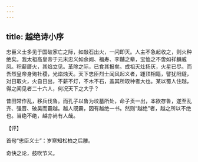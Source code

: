 ```yaml
---
---
---
```

title: 越绝诗小序
---







忠臣义士多见于国破家亡之际，如敲石出火，一闪即灭。人主不急起收之，则火种绝矣。我太祖高皇帝于元末忠义如余阙、福寿、李黼之辈，宝恤之不啻如祥麟威凤。积薪厝火，其焰立见。革除之际，已食其报矣。成祖灭灶扬灰，火星已尽。而吾烈皇帝身殉社稷，光焰烛天。天下忠臣烈士闻风起义者，踵顶相籍，譬犹阳燧，对日取火，火自日出，不薪不灯，不木不石，盖其所取种者大也。某以蜀人住越，得之闻见者二十六人，何况天下之大乎？

昔田常作乱，移兵伐鲁。而孔子以鲁为坟墓所处，命子贡一出，本欲存鲁，遂至乱齐、强晋、破吴而霸越。越人既霸，因有越绝一书。然则“越绝”者，越之所以不绝也。当绝不绝，越亦尚有人哉。

【评】

首句“忠臣义士”：岁寒知松柏之后雕。

奇快之论，鼓吹节义。